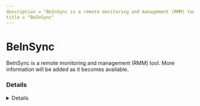 ---
description = "BeInSync is a remote monitoring and management (RMM) tool. More information will be added as it becomes available."
title = "BeInSync"
---



# BeInSync

BeInSync is a remote monitoring and management (RMM) tool. More information will be added as it becomes available.

### Details
<Details author={""}
         category={""}
         created={""}
         website={""}
         lastModified={"2024-02-26"}
         privileges={""}
         free={ false }
         verification={ false }
/>

#### Installation Paths
<Card code={ ["Beinsync*.exe"] }/>





### Forensic Artifacts




#### Network Artifacts
<EuiSpacer size="xl"/>
<NetworkArtifactsTable data={ [{"Description": "Known remote domains", "Domains": ["*.beinsync.net", "*.beinsync.com"], "Ports": []}] }/>




### Detections
- Detects potential network activity of BeInSync RMM tool
  - [Sigma Rule](https://github.com/magicsword-io/LOLRMM/blob/main/detections/sigma/beinsync_network_sigma.yml)
- Detects potential processes activity of BeInSync RMM tool
  - [Sigma Rule](https://github.com/magicsword-io/LOLRMM/blob/main/detections/sigma/beinsync_processes_sigma.yml)

### References
- [https://en.wikipedia.org/wiki/Phoenix_Technologies](https://en.wikipedia.org/wiki/Phoenix_Technologies)

